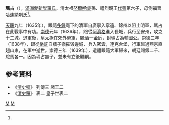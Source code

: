 {{Manchu name|[[爱新觉罗氏|爱新觉罗]]}}
'''瑪占'''（{{Bd|1612年|8月9日（萬曆四十年 / 壬子年七月十三）<ref name=ax>《[[愛新覺羅宗譜|愛新覺羅宗譜]]》乙冊，3735頁。</ref>|1638年|12月29日（崇德三年十一月二十五）<ref name=ax/>}}），[[滿洲|滿洲]][[愛新覺羅氏|愛新覺羅氏]]。清太祖[[努爾哈赤|努爾哈赤]]孫、禮烈親王[[代善|代善]]第六子，母側福晉哈達納喇氏<ref name=ax/>。

[[天聰|天聰]]九年（1635年），跟隨[[多鐸|多鐸]]麾下的清軍自廣寧入寧遠、錦州以阻止明軍，瑪占在此戰事中有功。[[崇德|崇德]]元年（1636年），跟從[[阿濟格|阿濟格]]進入長城，兵行至安州，攻克十二城。退軍後，[[皇太極|皇太極]]在郊外勞軍，賜酒一[[金卮|金卮]]，封瑪占為輔國公。崇德三年（1638年），跟從[[岳託|岳託]]自牆子嶺摧毀邊城，兵入密雲，連克台堡，行軍越過燕京直趨山東，在軍中逝世。崇德三年（1639年），遺體跟隨大軍歸來，朝廷賜銀二千、駝馬各一。因為瑪占無子，並未有立後繼嗣。

== 参考資料 ==
{{reflist}}
* 《[[清史稿|清史稿]]》 列傳三 諸王二
* 《[[清史稿|清史稿]]》 表二 皇子世表二

[[Category:清朝軍事人物|M]]
[[Category:愛新覺羅氏|M]]

{{清朝人物小作品}}